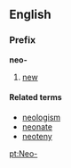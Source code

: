 ==English==
===Prefix===
'''neo-'''

#[[new]]

====Related terms====
*[[neologism]]
*[[neonate]]
*[[neoteny]]

[[pt:Neo-]]